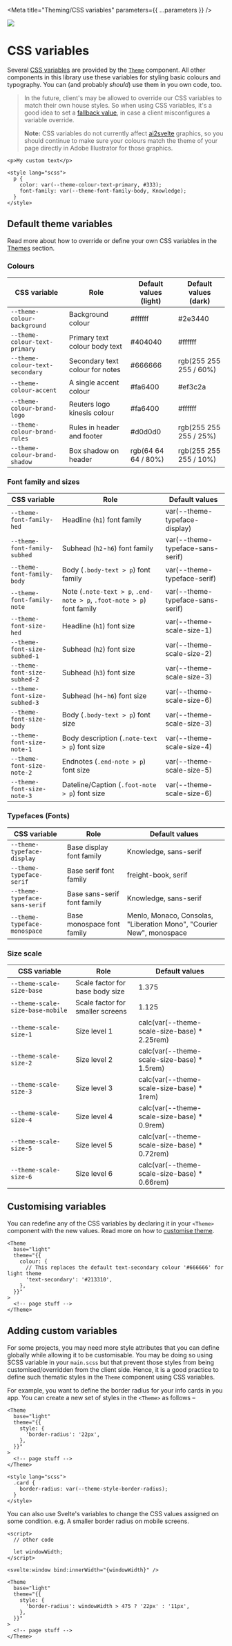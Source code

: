 
<Meta title="Theming/CSS variables" parameters={{ ...parameters }} />

![](https://graphics.thomsonreuters.com/style-assets/images/logos/reuters-graphics-logo/svg/graphics-logo-color-dark.svg)

# CSS variables

Several [CSS variables](https://developer.mozilla.org/en-US/docs/Web/CSS/Using_CSS_custom_properties) are provided by the [`Theme`](?path=/docs/components-theme--default) component. All other components in this library use these variables for styling basic colours and typography. You can (and probably _should_) use them in you own code, too.

> In the future, client's may be allowed to override our CSS variables to match their own house styles. So when using CSS variables, it's a good idea to set a [fallback value](https://developer.mozilla.org/en-US/docs/Web/CSS/Using_CSS_custom_properties#custom_property_fallback_values), in case a client misconfigures a variable override.
>
> **Note:** CSS variables do not currently affect [ai2svelte](https://github.com/reuters-graphics/ai2svelte/) graphics, so you should continue to make sure your colours match the theme of your page directly in Adobe Illustrator for those graphics.

```svelte
<p>My custom text</p>

<style lang="scss">
  p {
    color: var(--theme-colour-text-primary, #333);
    font-family: var(--theme-font-family-body, Knowledge);
  }
</style>
```

## Default theme variables

Read more about how to override or define your own CSS variables in the [Themes](/docs/theming-theme--custom-theme) section.

### Colours

| CSS variable                    | Role                            | Default values (light) | Default values (dark)  |
| ------------------------------- | ------------------------------- | ---------------------- | ---------------------- |
| `--theme-colour-background`     | Background colour               | #ffffff                | #2e3440                |
| `--theme-colour-text-primary`   | Primary text colour body text   | #404040                | #ffffff                |
| `--theme-colour-text-secondary` | Secondary text colour for notes | #666666                | rgb(255 255 255 / 60%) |
| `--theme-colour-accent`         | A single accent colour          | #fa6400                | #ef3c2a                |
| `--theme-colour-brand-logo`     | Reuters logo kinesis colour     | #fa6400                | #ffffff                |
| `--theme-colour-brand-rules`    | Rules in header and footer      | #d0d0d0                | rgb(255 255 255 / 25%) |
| `--theme-colour-brand-shadow`   | Box shadow on header            | rgb(64 64 64 / 80%)    | rgb(255 255 255 / 10%) |

### Font family and sizes

| CSS variable                 | Role                                                                   | Default values                   |
| ---------------------------- | ---------------------------------------------------------------------- | -------------------------------- |
| `--theme-font-family-hed`    | Headline (`h1`) font family                                            | var(--theme-typeface-display)    |
| `--theme-font-family-subhed` | Subhead (`h2`-`h6`) font family                                        | var(--theme-typeface-sans-serif) |
| `--theme-font-family-body`   | Body (`.body-text > p`) font family                                    | var(--theme-typeface-serif)      |
| `--theme-font-family-note`   | Note (`.note-text > p`, `.end-note > p`, `.foot-note > p`) font family | var(--theme-typeface-sans-serif) |
| `--theme-font-size-hed`      | Headline (`h1`) font size                                              | var(--theme-scale-size-1)        |
| `--theme-font-size-subhed-1` | Subhead (`h2`) font size                                               | var(--theme-scale-size-2)        |
| `--theme-font-size-subhed-2` | Subhead (`h3`) font size                                               | var(--theme-scale-size-3)        |
| `--theme-font-size-subhed-3` | Subhead (`h4`-`h6`) font size                                          | var(--theme-scale-size-6)        |
| `--theme-font-size-body`     | Body (`.body-text > p`) font size                                      | var(--theme-scale-size-3)        |
| `--theme-font-size-note-1`   | Body description (`.note-text > p`) font size                          | var(--theme-scale-size-4)        |
| `--theme-font-size-note-2`   | Endnotes (`.end-note > p`) font size                                   | var(--theme-scale-size-5)        |
| `--theme-font-size-note-3`   | Dateline/Caption (`.foot-note > p`) font size                          | var(--theme-scale-size-6)        |

### Typefaces (Fonts)

| CSS variable                  | Role                        | Default values                                                       |
| ----------------------------- | --------------------------- | -------------------------------------------------------------------- |
| `--theme-typeface-display`    | Base display font family    | Knowledge, sans-serif                                                |
| `--theme-typeface-serif`      | Base serif font family      | freight-book, serif                                                  |
| `--theme-typeface-sans-serif` | Base sans-serif font family | Knowledge, sans-serif                                                |
| `--theme-typeface-monospace`  | Base monospace font family  | Menlo, Monaco, Consolas, "Liberation Mono", "Courier New", monospace |

### Size scale

| CSS variable                     | Role                             | Default values                                |
| -------------------------------- | -------------------------------- | --------------------------------------------- |
| `--theme-scale-size-base`        | Scale factor for base body size  | 1.375                                         |
| `--theme-scale-size-base-mobile` | Scale factor for smaller screens | 1.125                                         |
| `--theme-scale-size-1`           | Size level 1                     | calc(var(--theme-scale-size-base) \* 2.25rem) |
| `--theme-scale-size-2`           | Size level 2                     | calc(var(--theme-scale-size-base) \* 1.5rem)  |
| `--theme-scale-size-3`           | Size level 3                     | calc(var(--theme-scale-size-base) \* 1rem)    |
| `--theme-scale-size-4`           | Size level 4                     | calc(var(--theme-scale-size-base) \* 0.9rem)  |
| `--theme-scale-size-5`           | Size level 5                     | calc(var(--theme-scale-size-base) \* 0.72rem) |
| `--theme-scale-size-6`           | Size level 6                     | calc(var(--theme-scale-size-base) \* 0.66rem) |

## Customising variables

You can redefine any of the CSS variables by declaring it in your `<Theme>` component with the new values. Read more on how to [customise theme](/docs/theming-theme--custom-theme).

```svelte
<Theme
  base="light"
  theme="{{
    colour: {
      // This replaces the default text-secondary colour '#666666' for light theme
      'text-secondary': '#213310',
    },
  }}"
>
  <!-- page stuff -->
</Theme>
```

## Adding custom variables

For some projects, you may need more style attributes that you can define globally while allowing it to be customisable. You may be doing so using SCSS variable in your `main.scss` but that prevent those styles from being customised/overridden from the client side. Hence, it is a good practice to define such thematic styles in the `Theme` component using CSS variables.

For example, you want to define the border radius for your info cards in you app. You can create a new set of styles in the `<Theme>` as follows –

```svelte
<Theme
  base="light"
  theme="{{
    style: {
      'border-radius': '22px',
    },
  }}"
>
  <!-- page stuff -->
</Theme>

<style lang="scss">
  .card {
    border-radius: var(--theme-style-border-radius);
  }
</style>
```

You can also use Svelte's variables to change the CSS values assigned on some condition.
e.g. A smaller border radius on mobile screens.

```svelte
<script>
  // other code

  let windowWidth;
</script>

<svelte:window bind:innerWidth="{windowWidth}" />

<Theme
  base="light"
  theme="{{
    style: {
      'border-radius': windowWidth > 475 ? '22px' : '11px',
    },
  }}"
>
  <!-- page stuff -->
</Theme>
```

